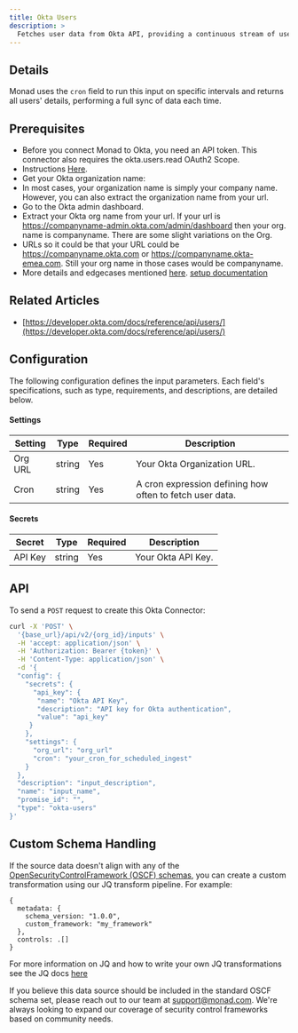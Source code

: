 ```yaml
---
title: Okta Users
description: >
  Fetches user data from Okta API, providing a continuous stream of user information for monitoring and management purposes.
---
```


## Details
Monad uses the `cron` field to run this input on specific intervals and returns all users' details, performing a full sync of data each time.
## Prerequisites
- Before you connect Monad to Okta, you need an API token. This connector also requires the okta.users.read OAuth2 Scope.
- Instructions [Here](https://developer.okta.com/docs/guides/create-an-api-token/main/).
- Get your Okta organization name: 
- In most cases, your organization name is simply your company name. However, you can also extract the organization name from your url.
- Go to the Okta admin dashboard.
- Extract your Okta org name from your url. If your url is https://companyname-admin.okta.com/admin/dashboard then your org. name is companyname. There are some slight variations on the Org.
- URLs so it could be that your URL could be https://companyname.okta.com or https://companyname.okta-emea.com. Still your org name in those cases would be companyname.
- More details and edgecases mentioned [here](https://developer.okta.com/docs/concepts/okta-organizations/#org-urls).
[setup documentation](https://help.okta.com/en-us/content/topics/security/api.htm)
## Related Articles
- [https://developer.okta.com/docs/reference/api/users/](https://developer.okta.com/docs/reference/api/users/)
## Configuration

The following configuration defines the input parameters. Each field's specifications, such as type, requirements, and descriptions, are detailed below.

#### Settings

| Setting | Type | Required | Description |
|---------|------|----------|-------------|
| Org URL | string | Yes | Your Okta Organization URL. |
| Cron | string | Yes | A cron expression defining how often to fetch user data. |

#### Secrets

| Secret | Type | Required | Description |
|---------|------|----------|-------------|
| API Key | string | Yes | Your Okta API Key. |

## API

To send a `POST` request to create this Okta Connector:

```bash
curl -X 'POST' \
  '{base_url}/api/v2/{org_id}/inputs' \
  -H 'accept: application/json' \
  -H 'Authorization: Bearer {token}' \
  -H 'Content-Type: application/json' \
  -d '{
  "config": {
    "secrets": {
      "api_key": {
       "name": "Okta API Key",
       "description": "API key for Okta authentication",
       "value": "api_key"
     }
    },
    "settings": {
      "org_url": "org_url"
      "cron": "your_cron_for_scheduled_ingest"
    }
  },
  "description": "input_description",
  "name": "input_name",
  "promise_id": "",
  "type": "okta-users"
}'
```

## Custom Schema Handling

If the source data doesn't align with any of the [OpenSecurityControlFramework (OSCF) schemas](https://github.com/ocsf), you can create a custom transformation using our JQ transform pipeline. For example:

```jq
{
  metadata: {
    schema_version: "1.0.0",
    custom_framework: "my_framework"
  },
  controls: .[]
}
```

For more information on JQ and how to write your own JQ transformations see the JQ docs [here](https://jqlang.github.io/jq/)

If you believe this data source should be included in the standard OSCF schema set, please reach out to our team at [support@monad.com](mailto:support@monad.com). We're always looking to expand our coverage of security control frameworks based on community needs.

